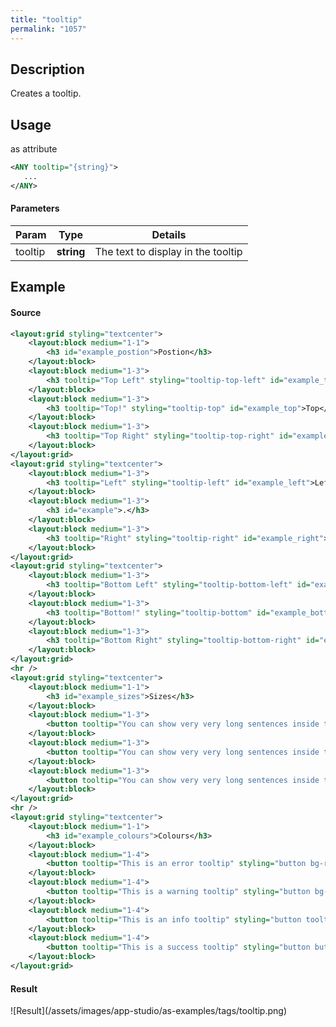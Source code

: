 ```yaml
---
title: "tooltip"
permalink: "1057"
---
```


## Description

Creates a tooltip.

## Usage

as attribute

```xml
<ANY tooltip="{string}">
   ...
</ANY>
```

#### Parameters

| Param | Type | Details |
| --- | --- | --- |
| tooltip | **string** | The text to display in the tooltip |

## Example

#### Source

```xml
<layout:grid styling="textcenter">
    <layout:block medium="1-1">
        <h3 id="example_postion">Postion</h3>
    </layout:block>
    <layout:block medium="1-3">
        <h3 tooltip="Top Left" styling="tooltip-top-left" id="example_top-left">Top-Left</h3>
    </layout:block>
    <layout:block medium="1-3">
        <h3 tooltip="Top!" styling="tooltip-top" id="example_top">Top</h3>
    </layout:block>
    <layout:block medium="1-3">
        <h3 tooltip="Top Right" styling="tooltip-top-right" id="example_top-right">Top-Right</h3>
    </layout:block>
</layout:grid>
<layout:grid styling="textcenter">
    <layout:block medium="1-3">
        <h3 tooltip="Left" styling="tooltip-left" id="example_left">Left</h3>
    </layout:block>
    <layout:block medium="1-3">
        <h3 id="example">.</h3>
    </layout:block>
    <layout:block medium="1-3">
        <h3 tooltip="Right" styling="tooltip-right" id="example_right">Right</h3>
    </layout:block>
</layout:grid>
<layout:grid styling="textcenter">
    <layout:block medium="1-3">
        <h3 tooltip="Bottom Left" styling="tooltip-bottom-left" id="example_bottom-left">Bottom-Left</h3>
    </layout:block>
    <layout:block medium="1-3">
        <h3 tooltip="Bottom!" styling="tooltip-bottom" id="example_bottom">Bottom</h3>
    </layout:block>
    <layout:block medium="1-3">
        <h3 tooltip="Bottom Right" styling="tooltip-bottom-right" id="example_bottom-right">Bottom-Right</h3>
    </layout:block>
</layout:grid>
<hr />
<layout:grid styling="textcenter">
    <layout:block medium="1-1">
        <h3 id="example_sizes">Sizes</h3>
    </layout:block>
    <layout:block medium="1-3">
        <button tooltip="You can show very very long sentences inside tooltips by using various available size variation classes." styling="button tooltip-top tooltip-small">Small</button>
    </layout:block>
    <layout:block medium="1-3">
        <button tooltip="You can show very very long sentences inside tooltips by using various available size variation classes." styling="button tooltip-top tooltip-medium">Medium</button>
    </layout:block>
    <layout:block medium="1-3">
        <button tooltip="You can show very very long sentences inside tooltips by using various available size variation classes." styling="button tooltip-top tooltip-large">Large</button>
    </layout:block>
</layout:grid>
<hr />
<layout:grid styling="textcenter">
    <layout:block medium="1-1">
        <h3 id="example_colours">Colours</h3>
    </layout:block>
    <layout:block medium="1-4">
        <button tooltip="This is an error tooltip" styling="button bg-red tooltip-top tooltip-error">Red</button>
    </layout:block>
    <layout:block medium="1-4">
        <button tooltip="This is a warning tooltip" styling="button bg-yellow tooltip-top tooltip-warning">Yellow</button>
    </layout:block>
    <layout:block medium="1-4">
        <button tooltip="This is an info tooltip" styling="button tooltip-top tooltip-info">Blue</button>
    </layout:block>
    <layout:block medium="1-4">
        <button tooltip="This is a success tooltip" styling="button button-green tooltip-top tooltip-success">Green</button>
    </layout:block>
</layout:grid>
```

#### Result

<Frame>![Result](/assets/images/app-studio/as-examples/tags/tooltip.png)</Frame>